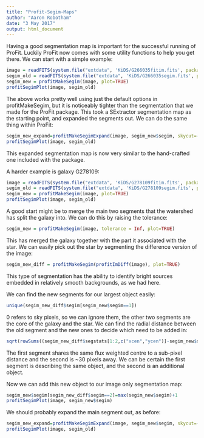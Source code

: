 ```yaml
---
title: "Profit-Segim-Maps"
author: "Aaron Robotham"
date: "3 May 2017"
output: html_document
---
```


Having a good segmentation map is important for the successful running of ProFit. Luckily ProFit now comes with some utility functions to help you get there. We can start with a simple example:

```r
image = readFITS(system.file("extdata", 'KiDS/G266035fitim.fits', package="ProFit"))$imDat
segim_old = readFITS(system.file("extdata", 'KiDS/G266035segim.fits', package="ProFit"))$imDat
segim_new = profitMakeSegim(image, plot=TRUE)
profitSegimPlot(image, segim_old)
```

The above works pretty well using just the default options in profitMakeSegim, but it is noticeably tighter than the segmentation that we made for the ProFit package. This took a SExtractor segmentation map as the starting point, and expanded the segments out. We can do the same thing within ProFit:

```r
segim_new_expand=profitMakeSegimExpand(image, segim_new$segim, skycut=-1, expandsigma=5, dim=c(31,31), expand=1, plot=TRUE)
profitSegimPlot(image, segim_old)
```

This expanded segmentation map is now very similar to the hand-crafted one included with the package.

A harder example is galaxy G278109:

```r
image = readFITS(system.file("extdata", 'KiDS/G278109fitim.fits', package="ProFit"))$imDat
segim_old = readFITS(system.file("extdata", 'KiDS/G278109segim.fits', package="ProFit"))$imDat
segim_new = profitMakeSegim(image, plot=TRUE)
profitSegimPlot(image, segim_old)
```

A good start might be to merge the main two segments that the watershed has split the galaxy into. We can do this by raising the tolerance:

```r
segim_new = profitMakeSegim(image, tolerance = Inf, plot=TRUE)
```

This has merged the galaxy together with the part it associated with the star. We can easily pick out the star by segmenting the difference version of the image:

```r
segim_new_diff = profitMakeSegim(profitImDiff(image), plot=TRUE)
```

This type of segmentation has the ability to identify bright sources embedded in relatively smooth backgrounds, as we had here.

We can find the new segments for our largest object easily:

```r
unique(segim_new_diff$segim[segim_new$segim==1])
```

0 refers to sky pixels, so we can ignore them, the other two segments are the core of the galaxy and the star. We can find the radial distance between the old segment and the new ones to decide which need to be added in:

```r
sqrt(rowSums((segim_new_diff$segstats[1:2,c("xcen","ycen")]-segim_new$segstats[c(1,1),c("xcen","ycen")])^2))
```

The first segment shares the same flux weighted centre to a sub-pixel distance and the second is ~30 pixels away. We can be certain the first segment is describing the same object, and the second is an additional object.

Now we can add this new object to our image only segmentation map:

```r
segim_new$segim[segim_new_diff$segim==2]=max(segim_new$segim)+1
profitSegimPlot(image, segim_new$segim)
```

We should probably expand the main segment out, as before:

```r
segim_new_expand=profitMakeSegimExpand(image, segim_new$segim, skycut=-1, expandsigma=5, dim=c(31,31), expand=1, plot=TRUE)
profitSegimPlot(image, segim_old)
```